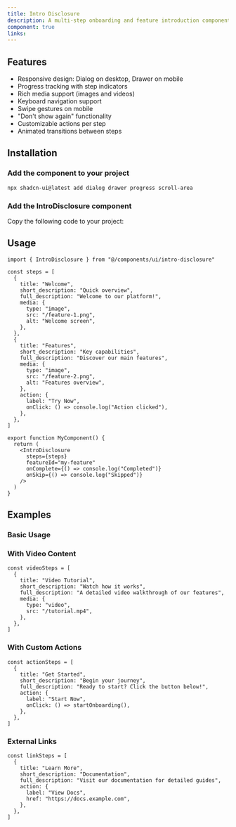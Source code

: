 ```yaml
---
title: Intro Disclosure
description: A multi-step onboarding and feature introduction component with responsive design.
component: true
links:
---
```


<ComponentPreview
  name="intro-disclosure-demo"
  className="[&_.preview>[data-orientation=vertical]]:sm:max-w-[70%]"
/>

## Features

- Responsive design: Dialog on desktop, Drawer on mobile
- Progress tracking with step indicators
- Rich media support (images and videos)
- Keyboard navigation support
- Swipe gestures on mobile
- "Don't show again" functionality
- Customizable actions per step
- Animated transitions between steps

## Installation

<Steps>

### Add the component to your project

```bash
npx shadcn-ui@latest add dialog drawer progress scroll-area
```

### Add the IntroDisclosure component

Copy the following code to your project:

<ComponentSource name="intro-disclosure" />

</Steps>

## Usage

```tsx
import { IntroDisclosure } from "@/components/ui/intro-disclosure"

const steps = [
  {
    title: "Welcome",
    short_description: "Quick overview",
    full_description: "Welcome to our platform!",
    media: {
      type: "image",
      src: "/feature-1.png",
      alt: "Welcome screen",
    },
  },
  {
    title: "Features",
    short_description: "Key capabilities",
    full_description: "Discover our main features",
    media: {
      type: "image",
      src: "/feature-2.png",
      alt: "Features overview",
    },
    action: {
      label: "Try Now",
      onClick: () => console.log("Action clicked"),
    },
  },
]

export function MyComponent() {
  return (
    <IntroDisclosure
      steps={steps}
      featureId="my-feature"
      onComplete={() => console.log("Completed")}
      onSkip={() => console.log("Skipped")}
    />
  )
}
```

## Examples

### Basic Usage

<ComponentPreview name="intro-disclosure-demo" />

### With Video Content

```tsx
const videoSteps = [
  {
    title: "Video Tutorial",
    short_description: "Watch how it works",
    full_description: "A detailed video walkthrough of our features",
    media: {
      type: "video",
      src: "/tutorial.mp4",
    },
  },
]
```

### With Custom Actions

```tsx
const actionSteps = [
  {
    title: "Get Started",
    short_description: "Begin your journey",
    full_description: "Ready to start? Click the button below!",
    action: {
      label: "Start Now",
      onClick: () => startOnboarding(),
    },
  },
]
```

### External Links

```tsx
const linkSteps = [
  {
    title: "Learn More",
    short_description: "Documentation",
    full_description: "Visit our documentation for detailed guides",
    action: {
      label: "View Docs",
      href: "https://docs.example.com",
    },
  },
]
```
